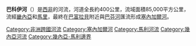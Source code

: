 '''巴科伊河'''（{{lang-fr|'''Bakoye'''}}）是[[西非|西非]]的河流，河道全長約400公里，流域面積85,000平方公里，流經[[畿內亞|畿內亞]]和[[馬里|馬里]]，最終在[[巴富拉貝|巴富拉貝]]附近與[[巴芬河|巴芬河]]匯流形成[[塞內加爾河|塞內加爾河]]。

{{DEFAULTSORT:Bakoye}}
[[Category:非洲跨國河流|Category:非洲跨國河流]]
[[Category:塞內加爾河|Category:塞內加爾河]]
[[Category:馬利河流|Category:馬利河流]]
[[Category:幾內亞河流|Category:幾內亞河流]]
[[Category:幾內亞-馬利邊界|Category:幾內亞-馬利邊界]]

{{Mali-stub}}
{{Guinea-stub}}